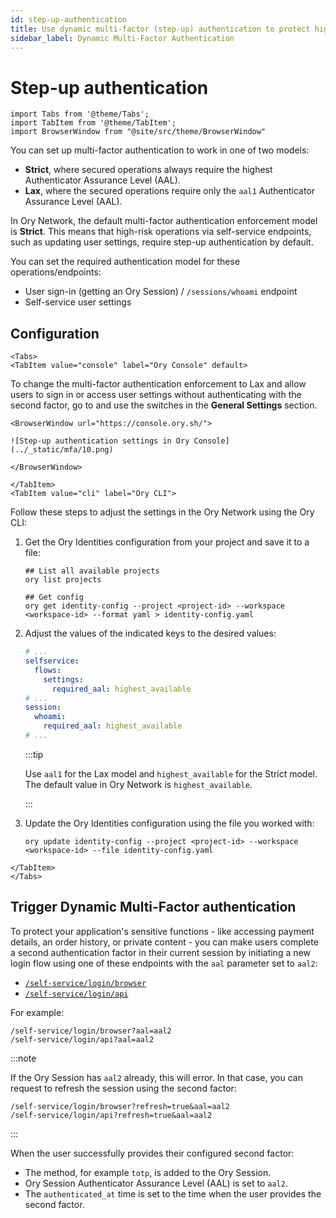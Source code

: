 ```yaml
---
id: step-up-authentication
title: Use dynamic multi-factor (step-up) authentication to protect high-risk operations
sidebar_label: Dynamic Multi-Factor Authentication
---
```


# Step-up authentication

```mdx-code-block
import Tabs from '@theme/Tabs';
import TabItem from '@theme/TabItem';
import BrowserWindow from "@site/src/theme/BrowserWindow"
```

You can set up multi-factor authentication to work in one of two models:

- **Strict**, where secured operations always require the highest Authenticator Assurance Level (AAL).
- **Lax**, where the secured operations require only the `aal1` Authenticator Assurance Level (AAL).

In Ory Network, the default multi-factor authentication enforcement model is **Strict**. This means that high-risk operations via
self-service endpoints, such as updating user settings, require step-up authentication by default.

You can set the required authentication model for these operations/endpoints:

- User sign-in (getting an Ory Session) / `/sessions/whoami` endpoint
- Self-service user settings

## Configuration

```mdx-code-block
<Tabs>
<TabItem value="console" label="Ory Console" default>
```

To change the multi-factor authentication enforcement to Lax and allow users to sign in or access user settings without
authenticating with the second factor, go to <ConsoleLink route="project.mfa" /> and use the switches in the **General Settings**
section.

```mdx-code-block
<BrowserWindow url="https://console.ory.sh/">

![Step-up authentication settings in Ory Console](../_static/mfa/10.png)

</BrowserWindow>
```

```mdx-code-block
</TabItem>
<TabItem value="cli" label="Ory CLI">
```

Follow these steps to adjust the settings in the Ory Network using the Ory CLI:

1. Get the Ory Identities configuration from your project and save it to a file:

   ```shell
   ## List all available projects
   ory list projects

   ## Get config
   ory get identity-config --project <project-id> --workspace <workspace-id> --format yaml > identity-config.yaml
   ```

2. Adjust the values of the indicated keys to the desired values:

   ```yaml title="identity-config.yaml"
   # ...
   selfservice:
     flows:
       settings:
         required_aal: highest_available
   # ...
   session:
     whoami:
       required_aal: highest_available
   # ...
   ```

   :::tip

   Use `aal1` for the Lax model and `highest_available` for the Strict model. The default value in Ory Network is
   `highest_available`.

   :::

3. Update the Ory Identities configuration using the file you worked with:

   ```shell
   ory update identity-config --project <project-id> --workspace <workspace-id> --file identity-config.yaml
   ```

```mdx-code-block
</TabItem>
</Tabs>
```

## Trigger Dynamic Multi-Factor authentication

To protect your application's sensitive functions - like accessing payment details, an order history, or private content - you can
make users complete a second authentication factor in their current session by initiating a new login flow using one of these
endpoints with the `aal` parameter set to `aal2`:

- [`/self-service/login/browser`](../../reference/api.mdx#operation/initializeSelfServiceLoginFlowForBrowsers)
- [`/self-service/login/api`](../../reference/api.mdx#operation/initializeSelfServiceLoginFlowWithoutBrowser)

For example:

```shell
/self-service/login/browser?aal=aal2
/self-service/login/api?aal=aal2
```

:::note

If the Ory Session has `aal2` already, this will error. In that case, you can request to refresh the session using the second
factor:

```shell
/self-service/login/browser?refresh=true&aal=aal2
/self-service/login/api?refresh=true&aal=aal2
```

:::

When the user successfully provides their configured second factor:

- The method, for example `totp`, is added to the Ory Session.
- Ory Session Authenticator Assurance Level (AAL) is set to `aal2`.
- The `authenticated_at` time is set to the time when the user provides the second factor.
